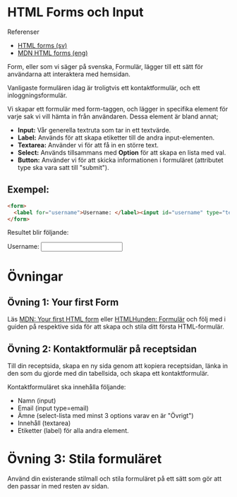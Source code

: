 # HTML Forms och Input

Referenser

- [HTML forms (sv)](http://htmlhunden.se/dist/02-09-html-forms.html)
- [MDN HTML forms (eng)](https://developer.mozilla.org/en-US/docs/Learn/HTML/Forms)

Form, eller som vi säger på svenska, Formulär, lägger till ett sätt för användarna att interaktera med hemsidan.

Vanligaste formulären idag är troligtvis ett kontaktformulär, och ett inloggningsformulär.

Vi skapar ett formulär med form-taggen, och lägger in specifika element för varje sak vi vill hämta in från användaren. Dessa element är bland annat;

- **Input:** Vår generella textruta som tar in ett textvärde.
- **Label:** Används för att skapa etiketter till de andra input-elementen.
- **Textarea:** Använder vi för att få in en större text.
- **Select:** Används tillsammans med **Option** för att skapa en lista med val.
- **Button:** Använder vi för att skicka informationen i formuläret (attributet type ska vara satt till "submit").

## Exempel:

```html
<form>
  <label for="username">Username: </label><input id="username" type="text" />
</form>
```

Resultet blir följande:

<form>
  <label for="username">Username: </label><input id="username" type="text" />
</form>

<h1 style="page-break-before: always;"> Övningar</h1>

## Övning 1: Your first Form

Läs [MDN: Your first HTML form](https://developer.mozilla.org/en-US/docs/Learn/HTML/Forms/Your_first_HTML_form) eller [HTMLHunden: Formulär](http://htmlhunden.se/dist/02-09-html-forms.html) och följ med i guiden på respektive sida för att skapa och stila ditt första HTML-formulär.

## Övning 2: Kontaktformulär på receptsidan

Till din receptsida, skapa en ny sida genom att kopiera receptsidan, länka in den som du gjorde med din tabellsida, och skapa ett kontaktformulär.

Kontaktformuläret ska innehålla följande:

- Namn (input)
- Email (input type=email)
- Ämne (select-lista med minst 3 options varav en är "Övrigt")
- Innehåll (textarea)
- Etiketter (label) för alla andra element.

# Övning 3: Stila formuläret

Använd din existerande stilmall och stila formuläret på ett sätt som gör att den passar in med resten av sidan.
